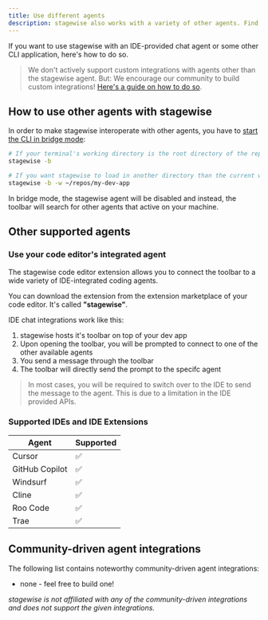 ```yaml
---
title: Use different agents
description: stagewise also works with a variety of other agents. Find out how to setup your workspace to get started with Cursor & co.
---
```


If you want to use stagewise with an IDE-provided chat agent or some other CLI application, here's how to do so.

> We don't actively support custom integrations with agents other than the stagewise agent. But: We encourage our community to build custom integrations! [Here's a guide on how to do so](/docs/developer-guides/build-custom-agent-integrations).

## How to use other agents with stagewise

In order to make stagewise interoperate with other agents, you have to [start the CLI in bridge mode](/docs/advanced-usage/cli-deep-dive#bridge-mode):

```bash
# If your terminal's working directory is the root directory of the repository of your dev app
stagewise -b

# If you want stagewise to load in another directory than the current working directory
stagewise -b -w ~/repos/my-dev-app
```

In bridge mode, the stagewise agent will be disabled and instead, the toolbar will search for other agents that active on your machine.

## Other supported agents

### Use your code editor's integrated agent

The stagewise code editor extension allows you to connect the toolbar to a wide variety of IDE-integrated coding agents.

You can download the extension from the extension marketplace of your code editor. It's called **"stagewise"**.

IDE chat integrations work like this:

  1. stagewise hosts it's toolbar on top of your dev app
  2. Upon opening the toolbar, you will be prompted to connect to one of the other available agents
  2. You send a message through the toolbar
  3. The toolbar will directly send the prompt to the specifc agent
  
> In most cases, you will be required to switch over to the IDE to send the message to the agent.
> This is due to a limitation in the IDE provided APIs.

### Supported IDEs and IDE Extensions

| Agent           | Supported      |
| --------------- | -------------- |
| Cursor          | ✅             |
| GitHub Copilot  | ✅             |
| Windsurf        | ✅             |
| Cline           | ✅             |
| Roo Code        | ✅             |
| Trae            | ✅             |



## Community-driven agent integrations

The following list contains noteworthy community-driven agent integrations:

  - none - feel free to build one!

*stagewise is not affiliated with any of the community-driven integrations and does not support the given integrations.*